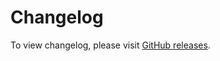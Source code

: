 
<Meta pageTitle="Changelog | gluestack-style" description="A quick look on gluestack-style changelog." />





# Changelog

To view changelog, please visit [GitHub releases](https://github.com/gluestack/gluestack-style/releases).
